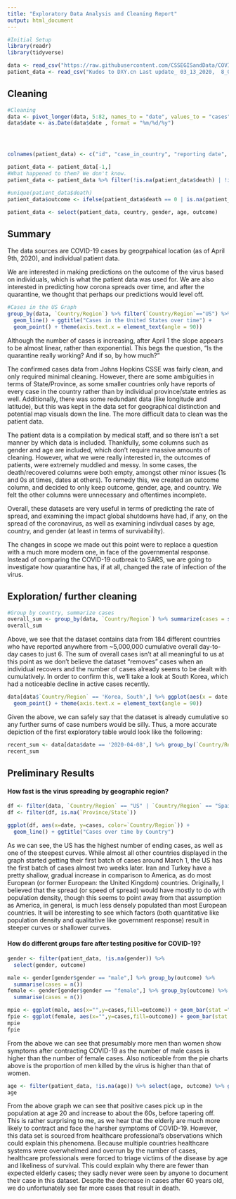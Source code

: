 ```yaml
---
title: "Exploratory Data Analysis and Cleaning Report"
output: html_document
---
```


```r
#Initial Setup
library(readr)
library(tidyverse)

data <- read_csv("https://raw.githubusercontent.com/CSSEGISandData/COVID-19/master/csse_covid_19_data/csse_covid_19_time_series/time_series_covid19_confirmed_global.csv")
patient_data <- read_csv("Kudos to DXY.cn Last update_ 03_13_2020,  8_00 PM (EST) - Line-list.csv")
```

## Cleaning
```r
#Cleaning
data <- pivot_longer(data, 5:82, names_to = "date", values_to = "cases")
data$date <- as.Date(data$date , format = "%m/%d/%y")




colnames(patient_data) <- c("id", "case_in_country", "reporting date", "summary", "location", "country", "gender", "age", "syptom_onset", "if_onset_approximated", "hosp_visit_date", "international_traveler", "domestic_traveler", "exposure_start", "exposure_end", "traveler", "visiting_wuhan","from_wuhan","death","recovered","symptom","source","link")

patient_data <- patient_data[-1,]
#What happened to them? We don't know.
patient_data <- patient_data %>% filter(!is.na(patient_data$death) | !is.na(patient_data$recovered))

#unique(patient_data$death)
patient_data$outcome <- ifelse(patient_data$death == 0 | is.na(patient_data$death) , "recovered", "dead")

patient_data <- select(patient_data, country, gender, age, outcome)
```

## Summary
The data sources are COVID-19 cases by geogrpahical location (as of April 9th, 2020), and individual patient data. 

We are interested in making predictions on the outcome of the virus based on individuals, which is what the patient data was used for. We are also interested in predicting how corona spreads over time, and after the quarantine, we thought that perhaps our predictions would level off. 

```r
#Cases in the US Graph
group_by(data, `Country/Region`) %>% filter(`Country/Region`=="US") %>% ggplot(aes(x = date, y = cases)) +
  geom_line() + ggtitle("Cases in the United States over time") + 
  geom_point() + theme(axis.text.x = element_text(angle = 90))
```

Although the number of cases is increasing, after April 1 the slope appears to be almost linear, rather than exponential. This begs the question, "Is the quarantine really working? And if so, by how much?"

The confirmed cases data from Johns Hopkins CSSE was fairly clean, and only required minimal cleaning. However, there are some ambiguities in terms of State/Province, as some smaller countries only have reports of every case in the country rather than by individual province/state entries as well. Additionally, there was some redundant data (like longitude and latitude), but this was kept in the data set for geographical distinction and potential map visuals down the line. The more difficult data to clean was the patient data. 

The patient data is a compilation by medical staff, and so there isn't a set manner by which data is included. Thankfully, some columns such as gender and age are included, which don't require massive amounts of cleaning. However, what we were really interested in, the outcomes of patients, were extremely muddled and messy. In some cases, the death/recovered columns were both empty, amongst other minor issues (1s and 0s at times, dates at others). To remedy this, we created an outcome column, and decided to only keep outcome, gender, age, and country. We felt the other columns were unnecessary and oftentimes incomplete.

Overall, these datasets are very useful in terms of predicting the rate of spread, and examining the impact global shutdowns have had, if any, on the spread of the coronavirus, as well as examining indivdual cases by age, country, and gender (at least in terms of survivability). 

The changes in scope we made out this point were to replace a question with a much more modern one, in face of the governmental response. Instead of comparing the COVID-19 outbreak to SARS, we are going to investigate how quarantine has, if at all, changed the rate of infection of the virus.

## Exploration/ further cleaning
```r
#Group by country, summarize cases
overall_sum <- group_by(data, `Country/Region`) %>% summarize(cases = sum(cases)) %>% arrange(-cases)
overall_sum
```

Above, we see that the dataset contains data from 184 different countries who have reported anywhere from ~5,000,000 cumulative overall day-to-day cases to just 6. The sum of overall cases isn't at all meaningful to us at this point as we don't believe the dataset "removes" cases when an individual recovers and the number of cases already seems to be dealt with cumulatively. In order to confirm this, we'll take a look at South Korea, which had a noticeable decline in active cases recently. 

```r
data[data$`Country/Region` == 'Korea, South',] %>% ggplot(aes(x = date, y = cases)) + geom_line() + ggtitle("Cases in South Korea over time") + 
  geom_point() + theme(axis.text.x = element_text(angle = 90)) 
```

Given the above, we can safely say that the dataset is already cumulative so any further sums of case numbers would be silly. Thus, a more accurate depiction of the first exploratory table would look like the following:
```r
recent_sum <- data[data$date == '2020-04-08',] %>% group_by(`Country/Region`) %>% summarize(cases = sum(cases)) %>% arrange(-cases)
recent_sum
```

## Preliminary Results

#### How fast is the virus spreading by geographic region?
```r
df <- filter(data, `Country/Region` == "US" | `Country/Region` == "Spain" | `Country/Region` == "Italy" | `Country/Region` == "France" | `Country/Region` == "Germany" | `Country/Region` == "Iran" | `Country/Region` == "United Kingdom" | `Country/Region` == "Turkey" | `Country/Region` == "Belgium")
df <- filter(df, is.na(`Province/State`))

ggplot(df, aes(x=date, y=cases, color=`Country/Region`)) +
  geom_line() + ggtitle("Cases over time by Country")
```

As we can see, the US has the highest number of ending cases, as well as one of the steepest curves. While almost all other countries displayed in the graph started getting their first batch of cases around March 1, the US has the first batch of cases almost two weeks later. Iran and Turkey have a pretty shallow, gradual increase in comparison to America, as do most European (or former European: the United Kingdom) countries. Originally, I believed that the spread (or speed of spread) would have mostly to do with population density, though this seems to point away from that assumption as America, in general, is much less densely populated than most European countries. It will be interesting to see which factors (both quantitative like population density and qualitative like government response) result in steeper curves or shallower curves.

#### How do different groups fare after testing positive for COVID-19?
```r
gender <- filter(patient_data, !is.na(gender)) %>%
  select(gender, outcome)

male <- gender[gender$gender == "male",] %>% group_by(outcome) %>%
  summarise(cases = n())
female <- gender[gender$gender == "female",] %>% group_by(outcome) %>%
  summarise(cases = n())

mpie <- ggplot(male, aes(x="",y=cases,fill=outcome)) + geom_bar(stat ="identity", width=1) + ggtitle("Male deaths and recoveries") + coord_polar("y", start=0)
fpie <- ggplot(female, aes(x="",y=cases,fill=outcome)) + geom_bar(stat ="identity", width=1) + ggtitle("Female deaths and recoveries") + coord_polar("y", start=0)
mpie
fpie
```

From the above we can see that presumably more men than women show symptoms after contracting COVID-19 as the number of male cases is higher than the number of female cases. Also noticeable from the pie charts above is the proportion of men killed by the virus is higher than that of women.

```r
age <- filter(patient_data, !is.na(age)) %>% select(age, outcome) %>% group_by(outcome) %>% ggplot(aes(x=age,fill=outcome)) + geom_bar(stat="count") + theme(axis.text.x = element_text(angle = 90)) + scale_x_discrete(breaks=c(10,20,30,40,50,60,70,80,90,110)) + ggtitle("Deaths and recoveries by age")
age
```

From the above graph we can see that positive cases pick up in the population at age 20 and increase to about the 60s, before tapering off. This is rather surprising to me, as we hear that the elderly are much more likely to contract and face the harsher symptoms of COVID-19. However, this data set is sourced from healthcare professional's observations which could explain this phenomena. Because multiple countries healthcare systems were overwhelmed and overrun by the number of cases, healthcare professionals were forced to triage victims of the disease by age and likeliness of survival. This could explain why there are fewer than expected elderly cases; they sadly never were seen by anyone to document their case in this dataset. Despite the decrease in cases after 60 years old, we do unfortunately see far more cases that result in death.